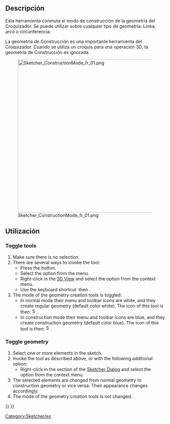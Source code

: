 <languages/>

{{Docnav
|[[Sketcher_CreatePeriodicBSplineByInterpolation|Periodic B-Spline From Knots]]
|[[Sketcher_Dimension|Dimension]]
|[[Sketcher_Workbench|Sketcher]]
|IconL=Sketcher_CreatePeriodicBSplineByInterpolation.svg
|IconR=Sketcher_Dimension.svg
|IconC=Workbench_Sketcher.svg
}}

<div class="mw-translate-fuzzy">
{{GuiCommand/es
|Name=Sketcher AlterConstruction
|Name/es=Alternar geometría de construcción
|Icon=Sketcher_AlterConstruction.svg
|Workbenches=[[Sketcher Workbench/es|Croquizador]]
|MenuLocation=Sketch → Geometrías de croquis → Alternar geometría de construcción
}}
</div>

<span id="Description"></span>
==Descripción==

<div class="mw-translate-fuzzy">
Esta herramienta conmuta el modo de construcción de la geometría del Croquizador. Se puede utilizar sobre cualquier tipo de geometría: Línea, arco o circunferencia.
</div>

<div class="mw-translate-fuzzy">
La geometría de Construcción es una importante herramienta del Croquizador. Cuando se utiliza un croquis para una operación 3D, la geometría de Construcción es ignorada.
</div>

[[File:Sketcher_ConstructionMode_fr_01.png|480px]]

<span id="Usage"></span>
<div class="mw-translate-fuzzy">
==Utilización==
</div>

===Toggle tools===

# Make sure there is no selection.
# There are several ways to invoke the tool:
#* Press the {{Button|[[Image:Sketcher_ToggleConstruction.svg|16px]] [[Sketcher_ToggleConstruction|Toggle Construction Geometry]]}} button.
#* Select the {{MenuCommand|Sketch → Geometries → [[Image:Sketcher_ToggleConstruction.svg|16px]] Toggle Construction Geometry}} option from the menu.
#* Right-click in the [[3D_View|3D View]] and select the {{MenuCommand|[[Image:Sketcher_ToggleConstruction.svg|16px]] Toggle Construction Geometry}} option from the context menu.
#* Use the keyboard shortcut: {{KEY|G}} then {{KEY|N}}.
# The mode of the geometry creation tools is toggled:
#* In normal mode their menu and toolbar icons are white, and they create regular geometry (default color white). The icon of this tool is then: [[Image:Sketcher_ToggleConstruction.svg|16px]].
#* In construction mode their menu and toolbar icons are blue, and they create construction geometry (default color blue). The icon of this tool is then: [[Image:Sketcher_ToggleConstruction_Constr.svg|16px]].

===Toggle geometry===

# Select one or more elements in the sketch.
# Invoke the tool as described above, or with the following additional option:
#* Right-click in the {{MenuCommand|Elements}} section of the [[Sketcher_Dialog|Sketcher Dialog]] and select the {{MenuCommand|[[Image:Sketcher_ToggleConstruction.svg|16px]] Toggle Construction Geometry}} option from the context menu.
# The selected elements are changed from normal geometry to construction geometry or vice versa. Their appearance changes accordingly.
# The mode of the geometry creation tools is not changed.


<div class="mw-translate-fuzzy">
[[Category:Sketcher/es]]
</div>

{{Sketcher_Tools_navi{{#translation:}}}}
{{Userdocnavi{{#translation:}}}}
